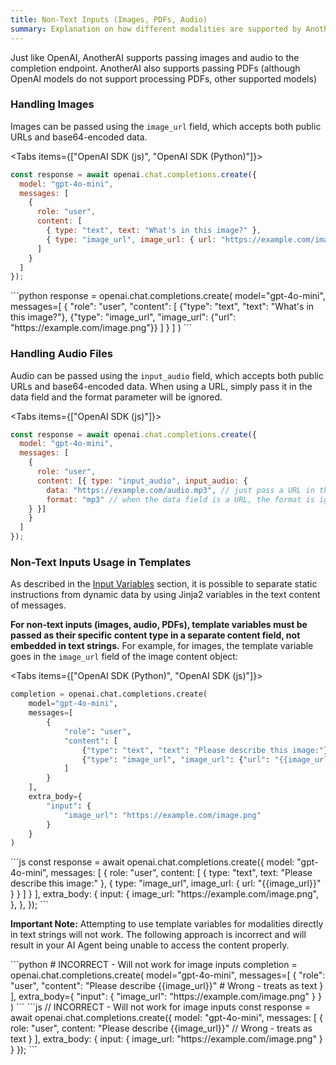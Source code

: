 ```yaml
---
title: Non-Text Inputs (Images, PDFs, Audio)
summary: Explanation on how different modalities are supported by AnotherAI
---
```




Just like OpenAI, AnotherAI supports passing images and audio to the completion endpoint. AnotherAI also supports passing PDFs (although OpenAI models do not support processing PDFs, other supported models)

### Handling Images

Images can be passed using the `image_url` field, which accepts both public URLs and base64-encoded data.

<Tabs items={["OpenAI SDK (js)", "OpenAI SDK (Python)"]}>
<Tab>
```js
const response = await openai.chat.completions.create({
  model: "gpt-4o-mini",
  messages: [
    {
      role: "user",
      content: [
        { type: "text", text: "What's in this image?" },
        { type: "image_url", image_url: { url: "https://example.com/image.png" } }
      ]
    }
  ]
});
```
</Tab>
<Tab>
```python
response = openai.chat.completions.create(
    model="gpt-4o-mini",
    messages=[
        {
            "role": "user",
            "content": [
                {"type": "text", "text": "What's in this image?"},
                {"type": "image_url", "image_url": {"url": "https://example.com/image.png"}}
            ]
        }
    ]
)
```
</Tab>
</Tabs>

### Handling Audio Files

Audio can be passed using the `input_audio` field, which accepts both public URLs and base64-encoded data. When using a URL, simply pass it in the data field and the format parameter will be ignored.

<Tabs items={["OpenAI SDK (js)"]}>
<Tab>
```js
const response = await openai.chat.completions.create({
  model: "gpt-4o-mini",
  messages: [
    {
      role: "user",
      content: [{ type: "input_audio", input_audio: { 
        data: "https://example.com/audio.mp3", // just pass a URL in the data field
        format: "mp3" // when the data field is a URL, the format is ignored
    } }]
    }
  ]
});
```
</Tab>
</Tabs>

### Non-Text Inputs Usage in Templates

As described in the [Input Variables](/observability/input-variables) section, it is possible to separate static instructions from dynamic data by using Jinja2 variables in the text content of messages.

**For non-text inputs (images, audio, PDFs), template variables must be passed as their specific content type in a separate content field, not embedded in text strings.** For example, for images, the template variable goes in the `image_url` field of the image content object:

<Tabs items={["OpenAI SDK (Python)", "OpenAI SDK (js)"]}>
<Tab>
```python
completion = openai.chat.completions.create(
    model="gpt-4o-mini",
    messages=[
        {
            "role": "user",
            "content": [
                {"type": "text", "text": "Please describe this image:"},
                {"type": "image_url", "image_url": {"url": "{{image_url}}"}}
            ]
        }
    ],
    extra_body={
        "input": {
            "image_url": "https://example.com/image.png"
        }
    }
)
```
</Tab>
<Tab>
```js
const response = await openai.chat.completions.create({
  model: "gpt-4o-mini",
  messages: [
    {
      role: "user",
      content: [
        { type: "text", text: "Please describe this image:" },
        { type: "image_url", image_url: { url: "{{image_url}}" } }
      ]
    }
  ],
  extra_body: {
    input: {
      image_url: "https://example.com/image.png",
    },
  },
});
```
</Tab>
</Tabs>

**Important Note:** Attempting to use template variables for modalities directly in text strings will not work. The following approach is incorrect and will result in your AI Agent being unable to access the content properly.

<Accordions>
<Accordion title="Example of Incorrect Format">
<Tabs items={["OpenAI SDK (Python)", "OpenAI SDK (js)"]}>
<Tab>
```python
# INCORRECT - Will not work for image inputs
completion = openai.chat.completions.create(
    model="gpt-4o-mini",
    messages=[
        {
            "role": "user",
            "content": "Please describe {{image_url}}"  # Wrong - treats as text
        }
    ],
    extra_body={
        "input": {
            "image_url": "https://example.com/image.png"
        }
    }
)
```
</Tab>
<Tab>
```js
// INCORRECT - Will not work for image inputs
const response = await openai.chat.completions.create({
  model: "gpt-4o-mini",
  messages: [
    {
      role: "user",
      content: "Please describe {{image_url}}"  // Wrong - treats as text
    }
  ],
  extra_body: {
    input: {
      image_url: "https://example.com/image.png"
    }
  }
});
```
</Tab>
</Tabs>
</Accordion>
</Accordions>



